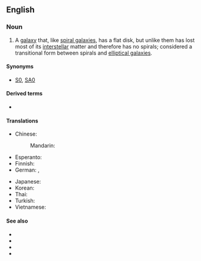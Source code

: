 ==English==

===Noun===
{{wikipedia}}
{{en-noun|lenticular galaxies}}

# {{lb|en|galaxy}} A [[galaxy]] that, like [[spiral galaxy|spiral galaxies]], has a flat disk, but unlike them has lost most of its [[interstellar]] matter and therefore has no spirals; considered a transitional form between spirals and [[elliptical galaxy|elliptical galaxies]].

====Synonyms====
* [[S0]], [[SA0]]

====Derived terms====
* {{l|en|barred lenticular galaxy}}

====Translations====
{{trans-top|galaxy that has flat disk but has lost most of its interstellar matter}}
* Chinese:
*: Mandarin: {{t|cmn|透鏡狀星系|tr=bàngxuán xīngxì}}
* Esperanto: {{t|eo|lensosimila galaksio}}
* Finnish: {{t|fi|[[linssimäinen]] [[galaksi]]}}
* German: {{t|de|lentikuläre Galaxie|f}}, {{t|de|linsenförmige Galaxie|f}}
{{trans-mid}}
* Japanese: {{t|ja|レンズ状銀河|tr=renzujō ginga}}
* Korean: {{t|ko|렌즈형은하}}
* Thai: {{t|th|ดาราจักรชนิดลูกสะบ้า|tr=daa-raa-jàk chá-nít lûuk-sà-bâa}}
* Turkish: {{t|tr|merceksi galaksi}}
* Vietnamese: {{t|vi|thiên hà hình hạt đậu}}
{{trans-bottom}}

====See also====
* {{l|en|elliptical galaxy}}
* {{l|en|spiral galaxy}}
* {{l|en|barred spiral galaxy}}
* {{l|en|irregular galaxy}}